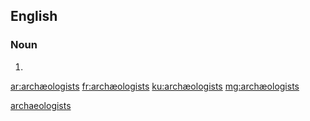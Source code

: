 {{also|archaeologists}}
==English==

===Noun===
{{head|en|noun plural form}}

# {{plural of|archæologist|lang=en}}

[[Category:English terms spelled with Æ|archaeologists]]

[[ar:archæologists]]
[[fr:archæologists]]
[[ku:archæologists]]
[[mg:archæologists]]